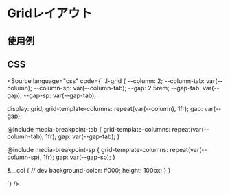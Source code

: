 
<Meta of={Stories} />

# Gridレイアウト

## 使用例

<Canvas of={Stories.base} />

## CSS
<Source
  language="css"
  code={`
.l-grid {
  --column: 2;
  --column-tab: var(--column);
  --column-sp: var(--column-tab);
  --gap: 2.5rem;
  --gap-tab: var(--gap);
  --gap-sp: var(--gap-tab);

  display: grid;
  grid-template-columns: repeat(var(--column), 1fr);
  gap: var(--gap);

  @include media-breakpoint-tab {
    grid-template-columns: repeat(var(--column-tab), 1fr);
    gap: var(--gap-tab);
  }

  @include media-breakpoint-sp {
    grid-template-columns: repeat(var(--column-sp), 1fr);
    gap: var(--gap-sp);
  }

  &__col {
    // dev
    background-color: #000;
    height: 100px;
  }
}

  `}
/>
